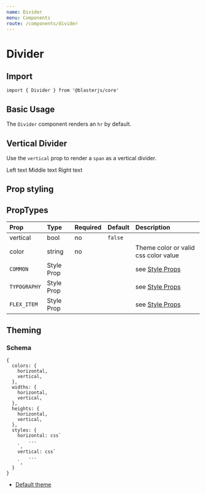 ```yaml
---
name: Divider
menu: Components
route: /components/divider
---
```



# Divider

## Import
`import { Divider } from '@blasterjs/core'`

## Basic Usage

The `Divider` component renders an `hr` by default.

<Playground>
  <Divider />
</Playground>

## Vertical Divider

Use the `vertical` prop to render a `span` as a vertical divider.

<Playground>
  <span>Left text</span>
  <Divider vertical mx="10px" />
  <span>Middle text</span>
  <Divider vertical mx="10px" />
  <span>Right text</span>
</Playground>

## Prop styling

<Playground>
  <Divider
    color="secondary"
    width="80%"
    height="3px"
  />
  <Divider
    vertical
    height="60px"
    width="12px"
    color="red"
  />
</Playground>


## PropTypes
| Prop | Type | Required | Default | Description |
|:-----|:-----|:---------|:--------|:------------|
| vertical | bool | no | `false` | |
| color | string | no | | Theme color or valid css color value  |
| `COMMON` | Style Prop |  |  | see [Style Props](/style-props) |
| `TYPOGRAPHY` | Style Prop |  |  | see [Style Props](/style-props) |
| `FLEX_ITEM` | Style Prop |  |  | see [Style Props](/style-props) |

## Theming

### Schema
```
{
  colors: {
    horizontal,
    vertical,
  },
  widths: {
    horizontal,
    vertical,
  },
  heights: {
    horizontal,
    vertical,
  },
  styles: {
    horizontal: css`
        ...
    `,
    vertical: css`
        ...
    `,
  }
}
```

- [Default theme](https://github.com/raster-foundry/blasterjs/tree/master/packages/core/theme/components/divider)
